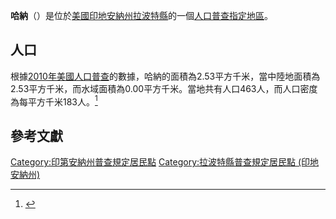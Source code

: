 {{noteTA
|G1=USState
|G2=地名
|G3=Unit
}}
{{Infobox settlement
|official_name            = 哈納
|native_name = Hanna
|settlement_type          = [[人口普查指定地區|人口普查指定地區]]
|image_skyline            = LaPorte County Indiana Incorporated and Unincorporated areas Hanna Highlighted 1831180.svg
|imagesize                = 250px
|image_map                = 
|mapsize                  = 
|pushpin_map              = USA Indiana 
|pushpin_label            = 哈納
|pushpin_label_position   = top
|pushpin_map_caption      = 哈納在印地安納州的位置
|subdivision_type         = [[世界政區索引|國家]]
|subdivision_type1        = [[美国州份|州份]]
|subdivision_type2        = [[印地安納州行政区划|縣]]
|subdivision_name         = [[美国|美国]]
|subdivision_name1        = [[印地安納州|印地安納州]]
|subdivision_name2        = [[拉波特縣_(印地安納州)|拉波特縣]]
|elevation_ft             = 709
|elevation_m              = 216
|timezone                 = [[北美东部时区|北美东部时区]]
|area_total_km2           = 2.53
|area_land_km2            = 2.53
|area_water_km2           = 0.00
|area_total_sq_mi         = 
|area_land_sq_mi          = 
|area_water_sq_mi         = 
|population_as_of         = [[2010年美國人口普查|2010]]
|population_footnotes     = 
|population_total         = 463
|population_density_km2   = auto
|population_density_sq_mi = auto
|utc_offset               = -5
|coordinates              = {{coord|41|24|43|N|86|46|48|W|display=inline,title}}
| coor_pinpoint           = 
| coordinates_footnotes   = 
|timezone_DST             = EDT
|utc_offset_DST           = -4
|postal_code_type         = [[美國郵區編號|郵區編號]]
|postal_code              = 46340
|area_code                = {{link-en|电话区号219|Area code 219|219}}
|blank_name = [[地名信息系统|GNIS ID]]
|blank_info = 435685<ref name="GNIS">{{cite gnis|435685|Hanna}}</ref>
}}
'''哈納'''（{{lang-en|Hanna}}）是位於[[美國|美國]][[印地安納州|印地安納州]][[拉波特縣_(印地安納州)|拉波特縣]]的一個[[人口普查指定地區|人口普查指定地區]]。

== 人口 ==
根據[[2010年美國人口普查|2010年美國人口普查]]的數據，哈納的面積為2.53平方千米，當中陸地面積為2.53平方千米，而水域面積為0.00平方千米。當地共有人口463人，而人口密度為每平方千米183人。<ref name="GR8">{{cite web|url=http://factfinder2.census.gov|publisher=[[美国人口调查局|美国人口调查局]]|accessdate=2011-05-14|title=American FactFinder|archive-date=2013-09-11|archive-url=https://web.archive.org/web/20130911234518/http://factfinder2.census.gov/|dead-url=no}}</ref>

== 參考文獻 ==
{{reflist}}

{{拉波特縣 (印地安納州)}}

{{DEFAULTSORT:Hanna, Indiana}}
[[Category:印第安納州普查規定居民點|Category:印第安納州普查規定居民點]]
[[Category:拉波特縣普查規定居民點_(印地安納州)|Category:拉波特縣普查規定居民點 (印地安納州)]]

{{Indiana-geo-stub}}